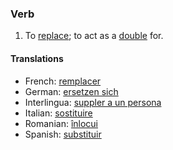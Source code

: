 ===Verb===

# To [[replace]]; to act as a [[double]] for.

====Translations====

*French: [[remplacer]] 
*German: [[ersetzen sich]] 
*Interlingua: [[suppler a un persona]] 
*Italian: [[sostituire]] 
*Romanian: [[înlocui]]
*Spanish: [[substituir]]